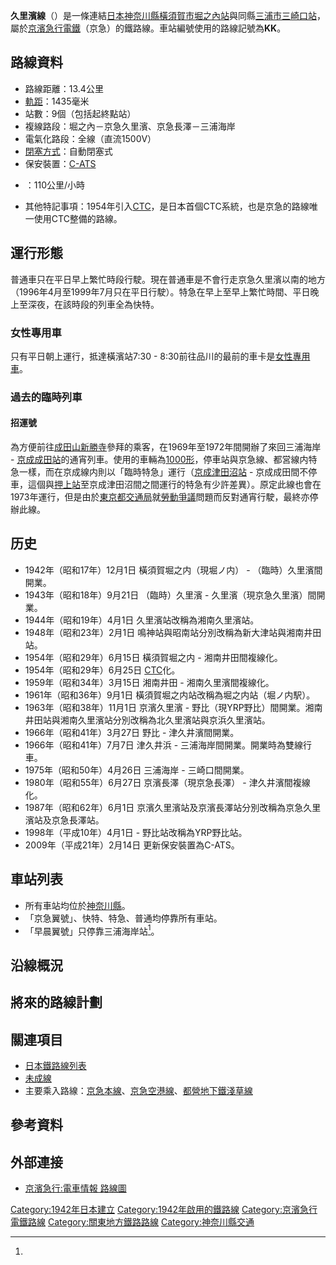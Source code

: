 {{noteTA
|G1=Railway}}
{{Infobox 鐵道路線
|日文原名=久里浜線
|平假名=くりはません
|羅馬拼音=Kurihama sen
|路線名稱=[[File:Keikyu_logo_small.svg|45px]] 久里濱線
|路線顏色=deepskyblue
|標誌=File:Number prefix Keikyū.svg
|標誌大小=40px
|圖片=Keikyu 2100 series 2149 Formation.jpg
|圖片大小=300px
|圖片說明=進入三崎口站的2100型電力動車組
|所在地={{JPN}}[[神奈川縣|神奈川縣]]
|起點=[[堀之內站_(神奈川縣)|堀之內站]]
|終點=[[三崎口站|三崎口站]]
|站數=9個
|路線記號=[[File:Number_prefix_Keikyū.svg|21px]] KK
|通車=1942年12月1日
|擁有者=[[File:Keikyu_logo_small.svg|45px]] [[京濱急行電鐵|京濱急行電鐵]]
|營運者=[[File:Keikyu_logo_small.svg|45px]] 京濱急行電鐵
|車輛基地=
|使用車輛=[[京濱急行電鐵#車輛|京濱急行電鐵#車輛]]<br />及[[#運行形態|運行形態]]
|路線距離=13.4公里
|軌距=1,435毫米
|軌道數量=[[複線鐵路|複線]]（堀之內－京急久里濱、京急長澤－三浦海岸）、[[單線鐵路|單線]]（左述路段以外）
|電氣化方式=[[直流電|直流電]]1,500 [[伏特|V]]<br>[[高架電纜|高架電纜]]
|最大坡度=
|最小曲線半徑=
|閉塞方式=自動閉塞式
|保安裝置=[[自動列車停止裝置#C-ATS/i-ATS|C-ATS]]
|最高速度=110公里/小時
|路線圖={{京濱急行電鐵RDT/久里濱線}}
}}
'''久里濱線'''（{{jpn|j=久里浜線|hg=くりはません|rm=Kurihama sen|f=y}}）是一條連結[[日本|日本]][[神奈川縣|神奈川縣]][[橫須賀市|橫須賀市]][[堀之內站_(神奈川縣)|堀之內站]]與同縣[[三浦市|三浦市]][[三崎口站|三崎口站]]，屬於[[京濱急行電鐵|京濱急行電鐵]]（京急）的鐵路線。車站編號使用的路線記號為'''KK'''。

== 路線資料 ==
* 路線距離：13.4公里
* [[軌距|軌距]]：1435毫米
* 站數：9個（包括起終點站）
* 複線路段：堀之內－京急久里濱、京急長澤－三浦海岸
* 電氣化路段：全線（直流1500V）
* [[閉塞_(鐵路)|閉塞方式]]：自動閉塞式
* 保安裝置：[[自動列車停止裝置#C-ATS/i-ATS|C-ATS]]
* {{link-ja|最高速度|最高速度}}：110公里/小時
* 其他特記事項：1954年引入[[調度集中系統|CTC]]，是日本首個CTC系統，也是京急的路線唯一使用CTC整備的路線。


== 運行形態 ==

普通車只在平日早上繁忙時段行駛。現在普通車是不會行走京急久里濱以南的地方（1996年4月至1999年7月只在平日行駛）。特急在早上至早上繁忙時間、平日晚上至深夜，在該時段的列車全為快特。

=== 女性專用車 ===
只有平日朝上運行，抵達橫濱站7:30 - 8:30前往品川的最前的車卡是[[女性專用車|女性專用車]]。

=== 過去的臨時列車 ===
==== 招運號 ====
為方便前往[[成田山新勝寺|成田山新勝寺]]參拜的乘客，在1969年至1972年間開辦了來回三浦海岸 - [[京成成田站|京成成田站]]的通宵列車。使用的車輛為[[京急1000形電車_(初代)|1000形]]，停車站與京急線、都営線内特急一樣，而在京成線内則以「臨時特急」運行（[[京成津田沼站|京成津田沼站]] - 京成成田間不停車，這個與[[押上站|押上站]]至京成津田沼間之間運行的特急有少許差異）。原定此線也會在1973年運行，但是由於[[東京都交通局|東京都交通局]]就[[勞動爭議|勞動爭議]]問題而反對通宵行駛，最終亦停辦此線。

== 历史 ==
* 1942年（昭和17年）12月1日 橫須賀堀之内（現堀ノ内） - （臨時）久里濱間開業。
* 1943年（昭和18年）9月21日 （臨時）久里濱 - 久里濱（現京急久里濱）間開業。
* 1944年（昭和19年）4月1日 久里濱站改稱為湘南久里濱站。
* 1948年（昭和23年）2月1日 鳴神站與昭南站分別改稱為新大津站與湘南井田站。
* 1954年（昭和29年）6月15日 橫須賀堀之内 - 湘南井田間複線化。
* 1954年（昭和29年）6月25日 [[調度集中系統|CTC]]化。
* 1959年（昭和34年）3月15日 湘南井田 - 湘南久里濱間複線化。
* 1961年（昭和36年）9月1日 橫須賀堀之内站改稱為堀之内站（堀ノ内駅）。
* 1963年（昭和38年）11月1日 京濱久里濱 - 野比（現YRP野比）間開業。湘南井田站與湘南久里濱站分別改稱為北久里濱站與京浜久里濱站。
* 1966年（昭和41年）3月27日 野比 - 津久井濱間開業。
* 1966年（昭和41年）7月7日 津久井浜 - 三浦海岸間開業。開業時為雙線行車。
* 1975年（昭和50年）4月26日 三浦海岸 - 三崎口間開業。
* 1980年（昭和55年）6月27日 京濱長澤（現京急長澤） - 津久井濱間複線化。
* 1987年（昭和62年）6月1日 京濱久里濱站及京濱長澤站分別改稱為京急久里濱站及京急長澤站。
* 1998年（平成10年）4月1日 - 野比站改稱為YRP野比站。
* 2009年（平成21年）2月14日 更新保安裝置為C-ATS。

== 車站列表 ==
* 所有車站均位於[[神奈川縣|神奈川縣]]。
* 「京急翼號」、快特、特急、普通均停靠所有車站。
* 「早晨翼號」只停靠三浦海岸站<ref name="kq20151205"/>。
{{京濱急行電鐵車站列表/久里濱線}}

== 沿線概況 ==
== 將來的路線計劃 ==

== 關連項目 ==
* [[日本鐵路線列表|日本鐵路線列表]]
* [[未成線|未成線]]
* 主要乘入路線：[[京急本線|京急本線]]、[[京急空港線|京急空港線]]、[[都營地下鐵淺草線|都營地下鐵淺草線]]

== 參考資料 ==
{{Reflist}}
== 外部連接 ==
* [https://web.archive.org/web/20090312080023/http://www.keikyu.co.jp/train/kakueki/index.shtml 京濱急行:電車情報 路線圖]

{{久里濱線}}
{{京濱急行電鐵路線}}
{{東京大眾運輸}}
{{DEFAULTSORT:Kurihama}}
{{Portal bar|日本|鐵路|日本鐵路|神奈川}}
[[Category:1942年日本建立|Category:1942年日本建立]]
[[Category:1942年啟用的鐵路線|Category:1942年啟用的鐵路線]]
[[Category:京濱急行電鐵路線|Category:京濱急行電鐵路線]]
[[Category:關東地方鐵路路線|Category:關東地方鐵路路線]]
[[Category:神奈川縣交通|Category:神奈川縣交通]]